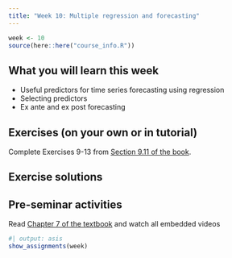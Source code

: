 ```yaml
---
title: "Week 10: Multiple regression and forecasting"
---
```


```r
week <- 10
source(here::here("course_info.R"))
```

## What you will learn this week

* Useful predictors for time series forecasting using regression
* Selecting predictors
* Ex ante and ex post forecasting

## Exercises (on your own or in tutorial)

Complete Exercises 9-13 from [Section 9.11 of the book](https://otexts.com/fpp3/arima-exercises.html).

## Exercise solutions

<!-- ::: {.callout appearance="minimal"} -->
<!-- <i class="bi bi-download"></i> [Week 10 Tutorial Solution.html](Week10.html){download="Week 10 Tutorial Solution.html"} -->
<!-- ::: -->


## Pre-seminar activities

Read [Chapter 7 of the textbook](https://otexts.com/fpp3/regression.html) and watch all embedded videos


<!-- ```{r} -->
<!-- #| output: asis -->
<!-- show_slides(week) -->
<!-- ``` -->

<!-- ## Seminar activities -->

<!-- ```{r} -->
<!-- #| child: activities.md -->
<!-- ``` -->


<!-- ## Seminar code -->

<!-- ::: {.callout appearance="minimal"} -->
<!-- <i class="bi bi-download"></i> [Seminar_code_week10.R](Seminar_code_week10.R){download="Seminar_code_week10.R"} -->
<!-- ::: -->



```r
#| output: asis
show_assignments(week)
```
